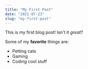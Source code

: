 ```yaml
---
title: "My First Post"
date: "2021-07-23"
slug: "my-first-post"
---
```


This is my first blog post! Isn't it _great_?

Some of my **favorite** things are:

- Petting cats
- Gaming
- Coding cool stuff
